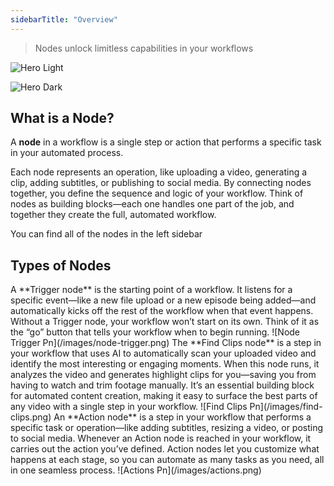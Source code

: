 ```yaml
---
sidebarTitle: "Overview"
---
```


> Nodes unlock limitless capabilities in your workflows

<img
  className="block dark:hidden"
  src="/re.png"
  alt="Hero Light"
  title={true}
/>

<img
  className="hidden dark:block"
  src="/images/hero-dark.png"
  alt="Hero Dark"
/>

## What is a Node?

A **node** in a workflow is a single step or action that performs a specific task in your automated process.

Each node represents an operation, like uploading a video, generating a clip, adding subtitles, or publishing to social media. By connecting nodes together, you define the sequence and logic of your workflow. Think of nodes as building blocks—each one handles one part of the job, and together they create the full, automated workflow.

You can find all of the nodes in the left sidebar

## Types of Nodes

<Accordion title="Trigger Node" defaultOpen icon="rocket-launch" iconType="duotone">
  A **Trigger node** is the starting point of a workflow. It listens for a specific event—like a new file upload or a new episode being added—and automatically kicks off the rest of the workflow when that event happens. Without a Trigger node, your workflow won’t start on its own. Think of it as the “go” button that tells your workflow when to begin running.

  <Frame>
    ![Node Trigger Pn](/images/node-trigger.png)
  </Frame>
</Accordion>

<Accordion title="Find Clips" icon="face-viewfinder" iconType="duotone">
  The **Find Clips node** is a step in your workflow that uses AI to automatically scan your uploaded video and identify the most interesting or engaging moments. When this node runs, it analyzes the video and generates highlight clips for you—saving you from having to watch and trim footage manually. It’s an essential building block for automated content creation, making it easy to surface the best parts of any video with a single step in your workflow.

  <Frame>
    ![Find Clips Pn](/images/find-clips.png)
  </Frame>
</Accordion>

<Accordion title="Action Node" icon="person-running-fast" iconType="duotone">
  An **Action node** is a step in your workflow that performs a specific task or operation—like adding subtitles, resizing a video, or posting to social media. Whenever an Action node is reached in your workflow, it carries out the action you’ve defined. Action nodes let you customize what happens at each stage, so you can automate as many tasks as you need, all in one seamless process.

  <Frame>
    ![Actions Pn](/images/actions.png)
  </Frame>
</Accordion>